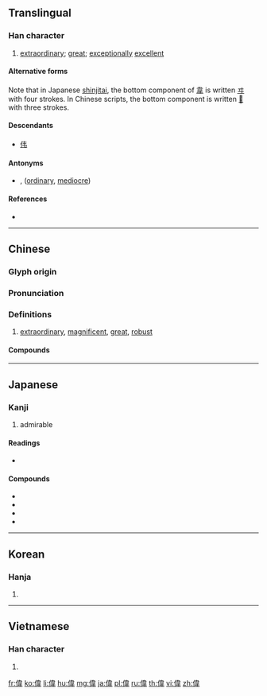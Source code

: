 {{character info/new}}
{{also|伟}}
==Translingual==

===Han character===
{{Han char|rn=9|rad=人|as=09|asj=10|sn=11|snj=12|four=24256|canj=ODMQ|ids=⿰亻韋}}

# [[extraordinary]]; [[great]]; [[exceptionally]] [[excellent]]

====Alternative forms====
Note that in Japanese [[shinjitai]], the bottom component of [[韋]] is written [[ヰ]] with four strokes. In Chinese scripts, the bottom component is written [[𡕒]] with three strokes.

====Descendants====
* [[伟]]

====Antonyms====
* {{l|mul|庸}}, {{l|mul|凡}} ([[ordinary]], [[mediocre]])

====References====
* {{Han ref|kx=0110.050|dkj=00837|dj=0234.020|hdz=10198.040|uh=5049|ud=20553|bh=B0B6|bd=45238}}

----

==Chinese==
{{zh-forms|s=伟}}

===Glyph origin===
{{Han etym}}
{{Han compound|人|alt1=亻|韋}}<!-- Unclear to me if liushu is psc or ic (people dancing) -->

===Pronunciation===
{{zh-pron
|m=wěi
|c=wai5
|h=pfs=vî
|md=
|mn=úi
|w=
|mc=y
|oc=y
|cat=a
}}

===Definitions===
{{zh-hanzi}}

# [[extraordinary]], [[magnificent]], [[great]], [[robust]]

====Compounds====
{{zh-der|偉大|宏偉|雄偉}}

----

==Japanese==

===Kanji===
{{ja-kanji|grade=c|rs=人09}}

# admirable

====Readings====
* {{ja-readings|on=[[い]] (i), {{qualifier|historical}} [[ゐ]] (wi)|kun=[[えらい]] (erai), [[ひいでる]] (hiideru), [[すぐれる]] (sugureru)}}

====Compounds====
* {{m|ja|偉業|tr=igyō}}
* {{m|ja|偉才|tr=isai}}
* {{m|ja|偉人|tr=ijin}}
* {{m|ja|偉大|tr=idai}}

----

==Korean==

===Hanja===
{{ko-hanja|hangeul=위|rv=wi|mr=wi}}

# {{defn|lang=ko|sort=人09}}

----

==Vietnamese==

===Han character===
{{vi-hantu|[[vĩ]], [[vỉ]]|rs=人09}}

# {{defn|lang=vi|sort=人09}}

[[fr:偉]]
[[ko:偉]]
[[li:偉]]
[[hu:偉]]
[[mg:偉]]
[[ja:偉]]
[[pl:偉]]
[[ru:偉]]
[[th:偉]]
[[vi:偉]]
[[zh:偉]]